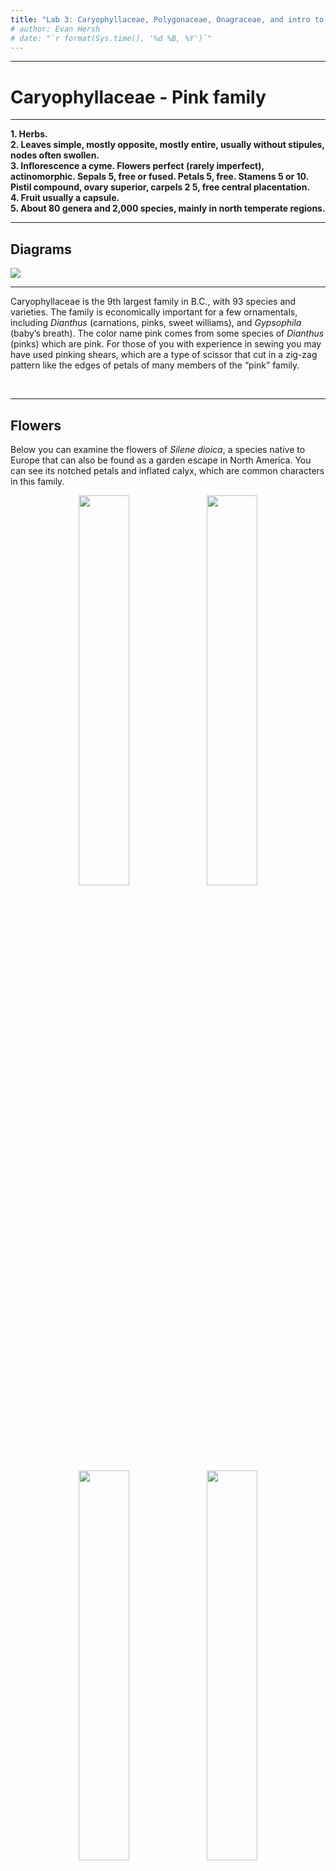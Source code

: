 ```yaml
---
title: "Lab 3: Caryophyllaceae, Polygonaceae, Onagraceae, and intro to GBIF"
# author: Evan Hersh
# date: "`r format(Sys.time(), '%d %B, %Y')`"
---
```


---

# Caryophyllaceae - Pink family

---

**1.	Herbs.**  
**2.	Leaves simple, mostly opposite, mostly entire, usually without stipules, nodes often swollen.**  
**3.	Inflorescence a cyme.  Flowers perfect (rarely imperfect), actinomorphic.  Sepals 5, free or fused.  Petals 5, free. Stamens 5 or 10.  Pistil compound, ovary superior, carpels 2 5, free central placentation.**  
**4.	Fruit usually a capsule.**  
**5.	About 80 genera and 2,000 species, mainly in north temperate regions.**  

---

## Diagrams

![](media/diagram_Caryophyllaceae.png)

---

Caryophyllaceae is the 9th largest family in B.C., with 93 species and varieties.  The family is economically important for a few ornamentals, including *Dianthus* (carnations, pinks, sweet williams), and *Gypsophila* (baby's breath).  The color name pink comes from some species of *Dianthus* (pinks) which are pink.  For those of you with experience in sewing you may have used pinking shears, which are a type of scissor that cut in a zig-zag pattern like the edges of petals of many members of the “pink” family.

&nbsp;

---

## Flowers

Below you can examine the flowers of *Silene dioica*, a species native to Europe that can also be found as a garden escape in North America. You can see its notched petals and inflated calyx, which are common characters in this family. 

<p align="center">
![](./media/Caryophyllaceae_1.jpeg){width=40%} ![](./media/Caryophyllaceae_2.jpeg){width=40%}
![](./media/Caryophyllaceae_3.jpeg){width=40%} ![](./media/Caryophyllaceae_4.jpeg){width=40%}
</p>

&nbsp;

Here is a dissected flower. Can you identify most of the perianth whorls?

<p align="center">
![](./media/Caryophyllaceae_6.jpeg){width=80%}
</p>

&nbsp;

---

Here's a similar example of *Dianthus* sp. (carnations). *Dianthus* species are mainly native to Europe and Asia, but the genus is full of beautiful ornamentals that are planted worldwide. 

<p align="center">
![](./media/Caryophyllaceae_7.jpeg){width=40%} ![](./media/Caryophyllaceae_8.jpeg){width=40%}
![](./media/Caryophyllaceae_10.jpeg){width=40%}
</p>

&nbsp;

Here are some photos of a single petal from *Dianthus* sp. Can you identify the 'claw' and 'blade'?

<p align="center">
![](./media/Caryophyllaceae_11.jpeg){width=40%} ![](./media/Caryophyllaceae_12.jpeg){width=40%}
</p>

&nbsp;

---

## Leaves

Here you can see swollen nodes and opposite leaves, which are very common vegetative features in the Caryophyllaceae.

<p align="center">
![](./media/Caryophyllaceae_5.jpeg){width=80%}
</p>

<p align="center">
![](./media/Caryophyllaceae_9.jpeg){width=80%}
</p>

&nbsp;

---

## Fruit

Here is an unripe *Dianthus* fruit. You can see the fruit split open on the right. Can you tell the fruit type and placentation?

<p align="center">
![](./media/Caryophyllaceae_13.jpeg){width=40%} ![](./media/Caryophyllaceae_14.jpeg){width=40%}
</p>

&nbsp;

Here is a more mature example from *Silene dioica*.

<p align="center">
![](./media/Caryophyllaceae_16.jpeg){width=40%} ![](./media/Caryophyllaceae_17.jpeg){width=40%}
![](./media/Caryophyllaceae_18.jpeg){width=40%}
</p>



---

## Inflorescence

Another diagnostic character for the Caryophyllaceae is its inflorescence, which is typically a cyme. Pictured below is an inflorescence of *Stellaria media*, a common weed around the Vancouver area. Is this an example of a simple or a compound cyme?

<p align="center">
![](./media/Caryophyllaceae_15.jpeg){width=80%} 
</p>

</br>

*Silene dioica* also exhibits a cymose inflorescence structure.

<p align="center">
![](./media/Caryophyllaceae_19.jpeg){width=80%} 
</p>

---

## -KNOWLEDGE CHECK 3.1-

Draw a member of the Caryophyllaceae and include the following in your drawing: 

* Fused calyx  
* Notched petals
* Swollen nodes with opposite leaves
* Typical fruit and placentation 
* Cymose inflorescence structure  
* Make sure to label using the following terms: corolla, calyx, stamens, pistil, fruit (indicate fruit and placentation type)

&nbsp;

---

# Polygonaceae - Buckwheat family

---

**1.  Herbs, shrubs, or rarely vines or trees.**  
**2.  Leaves simple, alternate, often with a stipular sheath at the petiole base.  Stems often with swollen nodes.**  
**3.  Flowers usually perfect, actinomorphic, perianth in one series or of 2 series of 3 tepals each.  Tepals 3 6, usually not fused.  Stamens 6 9.  Pistil compound, ovary superior, carpels 2 4 but ovary with only 1 ovule, placentation basal.**  
**4.  Fruit an achene.**  
**5.  About 37 genera and 800 species, mainly in North Temperate regions.**  

---

## Diagrams

![](media/diagram_Polygonaceae.png)

---

Polygonaceae is the 10th largest family in B.C., with 66 species, however this number includes several introduced weedy species.  Agricultural crops in the Polygonaceae include *Fagopyrum* (buckwheat) and *Rheum* (rhubarb).  A large number of *Polygonum* species have been reclassified to *Persicaria* and *Fallopia*.  When you use FNA and iNaturalist to identify members of this family make sure to check that you have the most current name.

---

## Flowers

Polygonaceae species typically have small white or pink flowers with parts in threes. Below you can see pictures of *Persicaria hydropiperoides*, a species that can be found around Vancouver in wet areas. Notice the crowded inflorescence with tiny pinkish flowers.

<p align="center">
![](./media/Polygonaceae_3.jpeg){width=40%} ![](./media/Polygonaceae_4.jpeg){width=40%}
</p>

&nbsp;

Another example is *Aconogonum campanulatum*, a species from the Himalayas that can be found at the UBC Botanical Garden. Take a look at those tiny flowers - can you identify the tepals, stamens, and styles?

<p align="center">
![](./media/Polygonaceae_5.jpeg){width=40%} ![](./media/Polygonaceae_6.jpeg){width=40%}
![](./media/Polygonaceae_7.jpeg){width=40%} ![](./media/Polygonaceae_8.jpeg){width=40%}
</p>

&nbsp;

---

## Nodes

An important diagnostic character for Polygonaceae is associated with their nodes, which are often swollen and have a stipular sheath (called an 'ocrea'). Can you see these characters in *P. hydropiperoides*?

<p align="center">
![](./media/Polygonaceae_1.jpeg){width=40%} ![](./media/Polygonaceae_2.jpeg){width=40%}
</p>

&nbsp;

Here are the nodes of *A. campanulatum*. In this species, the ocrea wraps around both the stem and the petiole - these different ocrea characters are often used in the Polygonaceae key to differentiate between species. In the photo on the right, you can see that ocrea has torn, but remains at the node as withered papery bits.

<p align="center">
![](./media/Polygonaceae_9.jpeg){width=40%} ![](./media/Polygonaceae_10.jpeg){width=40%}
</p>

---

## Heterostyly

The species *Fagopyrum esculentum* (buckwheat - not to be mistaken for *Eriogonum* sp. which are also called buckwheat...that's the problem with common names y'all!!!) is cultivated for its achenes (see below) and as a cover crop. *F. esculentum* is a great example of 'heterostyly', a condition that promotes outcrossing where flowers take two forms: 'pin' flowers that have long styles and short stamens, and 'thrum' flowers that have long stamens and short styles. Within an individual, every flower is either pin or thrum, and can only be pollinated by an insect that has visited the opposing form first. Can you differentiate between pin and thrum flowers in the pictures below?

<p align="center">
![](./media/Polygonaceae_11.jpeg){width=40%} ![](./media/Polygonaceae_12.jpeg){width=40%}
![](./media/Polygonaceae_13.jpeg){width=40%} ![](./media/Polygonaceae_14.jpeg){width=40%}
</p>

&nbsp;

---

## Fruit

Polygonaceae fruit are classified as achenes, despite the fact that they develop from a compound pistil. Even though they can have 2-4 carpels, only one ovule is formed within the ovary. Here you can see the three-sided achene of *F. esculentum*.

<p align="center">
![](./media/Polygonaceae_15.jpeg){width=40%} ![](./media/Polygonaceae_16.jpeg){width=40%}
</p>

&nbsp;

Achenes in the genus *Rumex* (docks and sorrels) are unique within the Polygonaceae. They have achenes with three sides that are often adorned with wings or barbs, in addition to a round tubercule or 'callosity' on one or all three sides. See examples of *Rumex* achenes below. They often change to a reddish-brownish colour as they age. Can you spot the barbs and callosity? If you see anything like this out and about you can be pretty sure you've found *Rumex* sp....

<p align="center">
![](./media/Polygonaceae_17.jpeg){width=40%} ![](./media/Polygonaceae_18.jpeg){width=40%}
![](./media/Polygonaceae_19.jpeg){width=40%} ![](./media/Polygonaceae_20.jpeg){width=40%}
</p>

---

## -KNOWLEDGE CHECK 3.2-

Draw a Polygonaceae plant and include the following in your drawing:

* Small flowers with tepals 
* Swollen nodes and ocrea
* Simple leaves
* An achene (pretend your plant has achenes that resemble those found in the genus *Rumex*)
* Use the following terms to label your drawing: tepals, styles, stamens, node, achene, callosity, petiole, leaf blade, ocrea.  

&nbsp;

---

# Onagraceae - Evening-primrose family

--- 

**1.  Mainly herbs**  
**2. Leaves simple to pinnatifid, opposite or alternate, mostly without stipules**  
**3. Flowers perfect, mostly actinomorphic, hypanthium often conspicuous.  Sepals 4 (rarely 2 or 5), free or fused.  Petals 4 (rarely 2 6), free.  Stamens 2, 4 or 8.  Pistil compound, ovary inferior, carpels 4, placentation axile.**  
**4.  Fruit a capsule, or rarely a berry or nutlike.**  
**5. About 25 genera and 500 species, mainly New World, especially western North America.**  

---

## Diagrams

![](media/diagram_Onagraceae.png)

---

Members of the Onagraceae are easily recognized by their usually 4-merous polypetalous flowers with an inferior ovary.  It is the 18th largest family in B. C., with 46 taxa.  Several genera, especially *Fuchsia*, are grown as ornamentals, and oil from *Oenothera* seeds is used medicinally. 

---

## Flowers

You've seen *Fuschia* already in Lab 2. Take another look at the below photos, noting the long hypanthium, petaloid sepals, and inferior ovary. A conspicuous hypanthium, inferior ovary, and parts in 4's are good characters to help you narrow down to this family.

<p align="center">
![](./media/basic_1.jpeg){width=40%} ![](./media/basic_2.jpeg){width=40%}
![](./media/basic_2.5.jpeg){width=40%} ![](./media/basic_3.jpeg){width=40%}
</p>

<p align="center">
![](./media/basic_4.jpeg){width=80%}
</p>

&nbsp;

Here is a local weedy example, *Epilobium ciliatum*. It has small flowers with a long, slender ovary that is often mistaken as part of the pedicel. Can you identify all the whorls?

<p align="center">
![](./media/Onagraceae_3.jpeg){width=40%} 
![](./media/Onagraceae_4.jpeg){width=40%}
![](./media/Onagraceae_5.jpeg){width=40%}
![](./media/Onagraceae_6.jpeg){width=40%}
</p>

&nbsp;

---

## Fruit

Most Onagraceae species form capsules from compound ovaries. Here is a developing ovary from a *Fuchsia* flower. Can you tell how many carpels there are, and the type of placentation?

<p align="center">
![](./media/Onagraceae_1.jpeg){width=40%} 
![](./media/Onagraceae_2.jpeg){width=40%}
</p>

&nbsp;

*Epilobium* capsules dehisce along four sutures, and release hundreds of hairy seeds that disperse in the wind. 

<p align="center">
![](./media/Onagraceae_7.jpeg){width=40%} 
![](./media/Onagraceae_8.jpeg){width=40%}
![](./media/Onagraceae_9.jpeg){width=40%}
![](./media/Onagraceae_10.jpeg){width=40%}
</p>

&nbsp;

---

Some showy local examples come from the genus *Chamaenerion*. The top two photos show *C. angustifolium* (fireweed), which is a widespread weed that is often seen on roadsides and disturbed lots. The bottom two photos show *C. latifolium*, which has flowers that look quite similar to fireweed's but is much shorter and only found along subalpine streams. Can you see the parts in 4's?

<p align="center">
![](./media/Onagraceae_11.jpeg){width=40%} 
![](./media/Onagraceae_12.jpeg){width=40%}
</p>

<p align="center">
![](./media/Onagraceae_13.jpeg){width=40%}
![](./media/Onagraceae_14.jpeg){width=40%}
</p>

&nbsp;

---

## -KNOWLEDGE CHECK 3.3- 

Using the above photos, draw *Epilobium ciliatum* and include the following:  
* A drawing of a flower including long slender ovary
* A drawing of a mature, dehiscing capsule with hairy seeds  
* label your drawings with the following terms: sepals, petals, stamens, style, stigma, ovary, capsule, seeds. 

---

# Exploring GBIF

---

## Motivation

As taxonomists it is useful to know where species occur and co-occur on continental scales to help inform species delimitations. For example, two sister species separated by a major geographic barrier (such as a mountain range) are not likely to interbreed. This type of information is one piece of the puzzle of delimiting species. To make preliminary estimates of a species' distribution, we can harness the data resources organized by the [Global Biodiversity Information Facility](https://www.gbif.org/what-is-gbif). GBIF is an open-access database housing information about where and when species have been observed or collected. To the modern plant taxonomist, it is indispensable: one can search GBIF for any plant taxon of interest, and immediately have access to all global records of where and when their plant has been observed.



<!-- To scratch the surface of GBIF reveals a massive database spanning the entire tree of life. How does one go about efficiently collecting, organizing, validating, and analyzing so much information? The solution is made tractable by employing data analysis tools like those found in R. By combining the biodiversity resources of GBIF with the analytical tools in R, we can collect, process, and visualize species distribution data on any laptop or tablet. In this week's lab we'll first gather the required tools (R and GBIF) and develop some basic skills using them. In the following lab we'll use our new skills to create research-grade distribution maps. -->

</br>

---

## Activity: Look up the occurrence of a local species

---

Let's jump into GBIF! First go to the [GBIF website](https://www.gbif.org). For this exercise, we'll focus on looking up species occurrence data. Click the "Get Data" tab at the top and select "Species" from the drop-down menu. Then type in your species of interest.

<p align="center">
![](./media/gbif_1.png){width=100%}
</p>

</br>

You can see the first name in the list is the "main" species page, and then it lists a series of hybrids (indicated by an 'x' between the two specific epithets). Clicking on the main entry will bring up an overview of the database for that species.

<p align="center">
![](./media/gbif_2.png){width=100%}
</p>

</br>

Just above the map on the top-left, it lists the total number of records in the database worldwide. Scrolling down a bit will show you a list of countries in which that species is considered "introduced" in, as well as the number of names for that species that occur in the database. *Epilobium ciliatum* is the only name used for this species in the GBIF database.

<p align="center">
![](./media/gbif_4.png){width=100%}
</p>

</br>

The map has tons of useful features for filtering data, including filters by year (slider at bottom-left) and by observation type (button in bottom-right). For example, we can zoom in on Europe (just like you would in Google Maps), and filter observations to only include human observations that were made after the year 1900. If we then click the "Explore area" button, we can view the data that matches our filtering criteria.

<p align="center">
![](./media/gbif_3.png){width=100%}
</p>

</br>

The "Metrics" tab will show us some great summary statistics of our filtered observations. At the top we see that our filters resulted in 82,617 occurrences (out of 123,331 total), so it appears that the majority of the observations of *E. ciliatum* come from Europe! Scrolling down a bit, we can see metrics on number of occurrences by month and year. This species is observed primarily between May and October (but a lot in January too), and the number of observations really takes off around 1975.

<p align="center">
![](./media/gbif_5.png){width=100%}
</p>

</br>

We can also adjust our filters using the pane on the left. Let's say we want to restrict our results to only those found on iNaturalist. Click "Dataset" tab and type in "iNaturalist" and select "iNaturalist Research-grade Observations". Now, we only have 230 observations! Why do you think there are so few? What happens if you do the same thing but in North America? What databases do the majority of *E. ciliatum* observations occur in in Europe?

---

## -KNOWLEDGE CHECK 3.4-

Using GBIF, look up one of the species you've observed for your iNaturalist project (or look up a nearby observation made by someone else). Restrict your observations to only those found within your continent after the year 1900, and answer the following questions:

* How many occurrences of this species are there in all databases? 
* How many names are used for this species?
* How many countries has this species been introduced to?
* In which month and year is this species observed the most?
* What database has the most occurrences?
* How many occurrences does iNaturalist have?
* How would you describe this species' geographic range?



